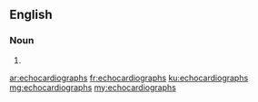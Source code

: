 ==English==

===Noun===
{{head|en|plural}}

# {{plural of|echocardiograph|lang=en|nocat=1}}

[[ar:echocardiographs]]
[[fr:echocardiographs]]
[[ku:echocardiographs]]
[[mg:echocardiographs]]
[[my:echocardiographs]]